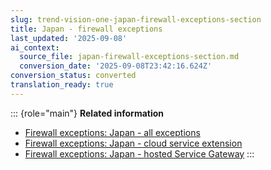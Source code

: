```yaml
---
slug: trend-vision-one-japan-firewall-exceptions-section
title: Japan - firewall exceptions
last_updated: '2025-09-08'
ai_context:
  source_file: japan-firewall-exceptions-section.md
  conversion_date: '2025-09-08T23:42:16.624Z'
conversion_status: converted
translation_ready: true
---
```


::: {role="main"}
**Related information**

- [Firewall exceptions: Japan - all exceptions](firewall-japan-all-exceptions.mdx)
- [Firewall exceptions: Japan - cloud service extension](firewall-japan-cloud-service.mdx)
- [Firewall exceptions: Japan - hosted Service Gateway](firewall-japan-hosted-service.mdx)
:::
